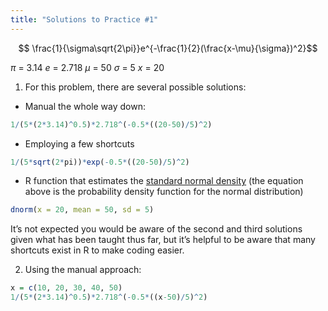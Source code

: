 ```yaml
---
title: "Solutions to Practice #1"
---
```



$$ \frac{1}{\sigma\sqrt{2\pi}}e^{-\frac{1}{2}(\frac{x-\mu}{\sigma})^2}$$

$\pi$ = 3.14
$e$ = 2.718
$\mu$ = 50
$\sigma$ = 5
$x$ = 20

1. For this problem, there are several possible solutions:

* Manual the whole way down:

```r
1/(5*(2*3.14)^0.5)*2.718^(-0.5*((20-50)/5)^2)
```

* Employing a few shortcuts

```r
1/(5*sqrt(2*pi))*exp(-0.5*((20-50)/5)^2)
```

*  R function that estimates the [standard normal density](https://en.wikipedia.org/wiki/Normal_distribution) (the equation above is the probability density function for the normal distribution)

```r
dnorm(x = 20, mean = 50, sd = 5)
```


::: callout-note
It's not expected you would be aware of the second and third solutions given what has been taught thus far, but it's helpful to be aware that many shortcuts exist in R to make coding easier. 
:::



2. Using the manual approach:

```r
x = c(10, 20, 30, 40, 50)
1/(5*(2*3.14)^0.5)*2.718^(-0.5*((x-50)/5)^2)
```








